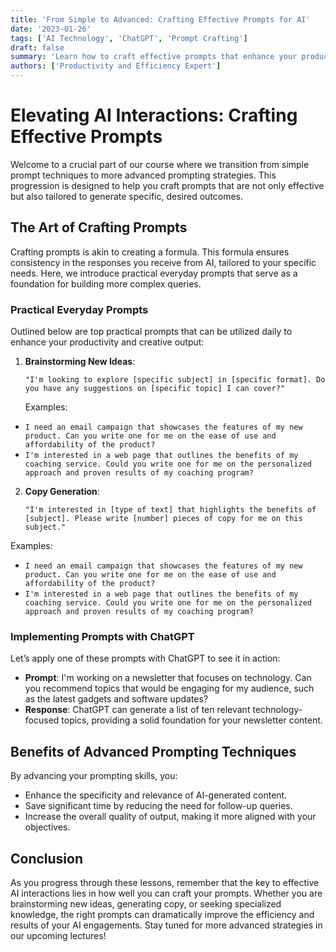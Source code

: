 ```yaml
---
title: 'From Simple to Advanced: Crafting Effective Prompts for AI'
date: '2023-01-26'
tags: ['AI Technology', 'ChatGPT', 'Prompt Crafting']
draft: false
summary: 'Learn how to craft effective prompts that enhance your productivity and creativity with AI, featuring a progression from simple techniques to advanced strategies.'
authors: ['Productivity and Efficiency Expert']
---
```


# Elevating AI Interactions: Crafting Effective Prompts

Welcome to a crucial part of our course where we transition from simple prompt techniques to more advanced prompting strategies. This progression is designed to help you craft prompts that are not only effective but also tailored to generate specific, desired outcomes.

## The Art of Crafting Prompts

Crafting prompts is akin to creating a formula. This formula ensures consistency in the responses you receive from AI, tailored to your specific needs. Here, we introduce practical everyday prompts that serve as a foundation for building more complex queries.

### Practical Everyday Prompts

Outlined below are top practical prompts that can be utilized daily to enhance your productivity and creative output:

1. **Brainstorming New Ideas**:

   ```plaintext
   "I'm looking to explore [specific subject] in [specific format]. Do you have any suggestions on [specific topic] I can cover?"
   ```

   Examples:

- `I need an email campaign that showcases the features of my new product. Can you write one for me on the ease of use and affordability of the product?`
- `I'm interested in a web page that outlines the benefits of my coaching service. Could you write one for me on the personalized approach and proven results of my coaching program?`

2. **Copy Generation**:

   ```plaintext
   "I'm interested in [type of text] that highlights the benefits of [subject]. Please write [number] pieces of copy for me on this subject."
   ```

Examples:

- `I need an email campaign that showcases the features of my new product. Can you write one for me on the ease of use and affordability of the product?`
- `I'm interested in a web page that outlines the benefits of my coaching service. Could you write one for me on the personalized approach and proven results of my coaching program?`

### Implementing Prompts with ChatGPT

Let’s apply one of these prompts with ChatGPT to see it in action:

- **Prompt**: I'm working on a newsletter that focuses on technology. Can you recommend topics that would be engaging for my audience, such as the latest gadgets and software updates?
- **Response**: ChatGPT can generate a list of ten relevant technology-focused topics, providing a solid foundation for your newsletter content.

## Benefits of Advanced Prompting Techniques

By advancing your prompting skills, you:

- Enhance the specificity and relevance of AI-generated content.
- Save significant time by reducing the need for follow-up queries.
- Increase the overall quality of output, making it more aligned with your objectives.

## Conclusion

As you progress through these lessons, remember that the key to effective AI interactions lies in how well you can craft your prompts. Whether you are brainstorming new ideas, generating copy, or seeking specialized knowledge, the right prompts can dramatically improve the efficiency and results of your AI engagements. Stay tuned for more advanced strategies in our upcoming lectures!
